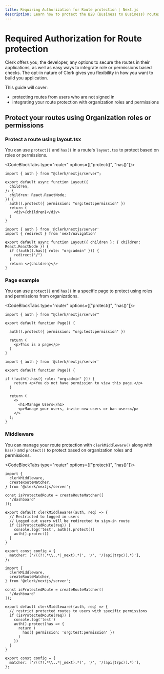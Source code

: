 ```yaml
---
title: Requiring Authorization for Route protection | Next.js
description: Learn how to protect the B2B (Business to Business) routes in your Next.js application that require authorization.
---
```


# Required Authorization for Route protection 

Clerk offers you, the developer, any options to secure the routes in their applications, as well as easy ways to integrate role or permissions based checks. The opt-in nature of Clerk gives you flexibility in how you want to build you application.

This guide will cover:
- protecting routes from users who are not signed in
- integrating your route protection with organization roles and permissions


## Protect your routes using Organization roles or permissions


### Protect a route using layout.tsx

You can use `protect()` and `has()` in a route's `layout.tsx` to protect based on roles or permissions.

<CodeBlockTabs type="router" options={["protect()", "has()"]}>

```tsx filename="app/dashboard/manage-users/layout.tsx" 
import { auth } from "@clerk/nextjs/server";

export default async function Layout({
  children,
}: {
  children: React.ReactNode;
}) {
  auth().protect({ permission: "org:test:permission" })
  return (
    <div>{children}</div>
  )
}
```

```tsx filename="app/dashboard/manage-users/layout.tsx" 
import { auth } from '@clerk/nextjs/server'
import { redirect } from 'next/navigation'

export default async function Layout({ children }: { children: React.ReactNode }) {
  if (!auth().has({ role: "org:admin" })) {
    redirect("/")
  }
  return <>{children}</>
}
```
</CodeBlockTabs>

### Page example

You can use `protect()` and `has()` in a specific page to protect using roles and permissions from organizations.

<CodeBlockTabs type="router" options={["protect()", "has()"]}>
```tsx filename="app/manage-users/page.tsx"
import { auth } from "@clerk/nextjs/server"

export default function Page() {

  auth().protect({ permission: "org:test:permission" })

  return (
    <p>This is a page</p>
  )
}
```

```tsx filename="app/dashboard/manage-users/page.tsx" 
import { auth } from '@clerk/nextjs/server'

export default function Page() {

if (!auth().has({ role: "org:admin" })) {
    return <p>You do not have permission to view this page.</p>
  }

  return (
    <>
      <h1>Manage Users</h1>
      <p>Manage your users, invite new users or ban users</p>
    </>
  );
}
```
</CodeBlockTabs>


### Middleware

You can manage your route protection with `clerkMiddleware()` along with `has()` and `protect()` to protect based on organization roles and permissions.

<CodeBlockTabs type="router" options={["protect()", "has()"]}>
```tsx filename="middleware.tsx"
import {
  clerkMiddleware,
  createRouteMatcher,
} from '@clerk/nextjs/server';

const isProtectedRoute = createRouteMatcher([
  '/dashboard'
]);

export default clerkMiddleware((auth, req) => {
  // Restricted to logged in users
  // Logged out users will be redirected to sign-in route
  if (isProtectedRoute(req)) {
    console.log('test', auth().protect())
    auth().protect()
  }
}

export const config = {
  matcher: ['/((?!.*\\..*|_next).*)', '/', '/(api|trpc)(.*)'],
};
```

```tsx filename="app/dashboard/manage-users/page.tsx" 
import {
  clerkMiddleware,
  createRouteMatcher,
} from '@clerk/nextjs/server';

const isProtectedRoute = createRouteMatcher([
  '/dashboard'
]);

export default clerkMiddleware((auth, req) => {
  // restrict protected routes to users with specific permissions 
  if (isProtectedRoute(req)) {
    console.log('test')
    auth().protect(has => {
      return (
        has({ permission: 'org:test:permission' })
      )
    })
  }
}

export const config = {
  matcher: ['/((?!.*\\..*|_next).*)', '/', '/(api|trpc)(.*)'],
};
```
</CodeBlockTabs>


